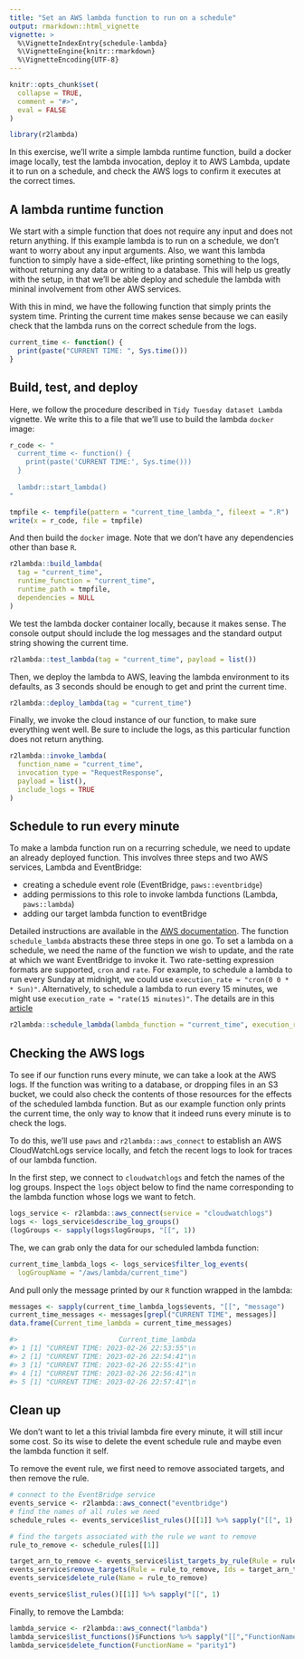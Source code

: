 ```yaml
---
title: "Set an AWS lambda function to run on a schedule"
output: rmarkdown::html_vignette
vignette: >
  %\VignetteIndexEntry{schedule-lambda}
  %\VignetteEngine{knitr::rmarkdown}
  %\VignetteEncoding{UTF-8}
---
```


```r
knitr::opts_chunk$set(
  collapse = TRUE,
  comment = "#>",
  eval = FALSE
)
```

```r
library(r2lambda)
```

In this exercise, we'll write a simple lambda runtime function, build a docker image locally,
test the lambda invocation, deploy it to AWS Lambda, update it to run on a schedule,
and check the AWS logs to confirm it executes at the correct times.

## A lambda runtime function

We start with a simple function that does not require any input and does not return
anything. If this example lambda is to run on a schedule, we don't want to worry
about any input arguments. Also, we want this lambda function to simply have a 
side-effect, like printing something to the logs, without returning any data or writing
to a database. This will help us greatly with the setup, in that we'll be able deploy 
and schedule the lambda with mininal involvement from other AWS services.

With this in mind, we have the following function that simply prints the system time.
Printing the current time makes sense because we can easily check that the lambda runs
on the correct schedule from the logs.

```r
current_time <- function() {
  print(paste("CURRENT TIME: ", Sys.time()))
}
```

## Build, test, and deploy

Here, we follow the procedure described in `Tidy Tuesday dataset Lambda` vignette.
We write this to a file that we'll use to build the lambda `docker` image:

```r
r_code <- "
  current_time <- function() {
    print(paste('CURRENT TIME:', Sys.time()))
  }
  
  lambdr::start_lambda()
"

tmpfile <- tempfile(pattern = "current_time_lambda_", fileext = ".R")
write(x = r_code, file = tmpfile)
```

And then build the `docker` image. Note that we don't have any dependencies other 
than base `R`.

```r
r2lambda::build_lambda(
  tag = "current_time",
  runtime_function = "current_time",
  runtime_path = tmpfile,
  dependencies = NULL
)
```

We test the lambda docker container locally, because it makes sense. The console 
output should include the log messages and the standard output string showing the
current time.

```r
r2lambda::test_lambda(tag = "current_time", payload = list())
```

Then, we deploy the lambda to AWS, leaving the lambda environment to its defaults, 
as 3 seconds should be enough to get and print the current time.

```r
r2lambda::deploy_lambda(tag = "current_time")
```

Finally, we invoke the cloud instance of our function, to make sure everything went 
well. Be sure to include the logs, as this particular function does not return anything.

```r
r2lambda::invoke_lambda(
  function_name = "current_time",
  invocation_type = "RequestResponse",
  payload = list(),
  include_logs = TRUE
)
```

## Schedule to run every minute

To make a lambda function run on a recurring schedule, we need to update an already 
deployed function. This involves three steps and two AWS services, Lambda and EventBridge:

- creating a schedule event role (EventBridge, `paws::eventbridge`)
- adding permissions to this role to invoke lambda functions (Lambda, `paws::lambda`)
- adding our target lambda function to eventBridge

Detailed instructions are available in the [AWS documentation](https://docs.aws.amazon.com/eventbridge/latest/userguide/eb-run-lambda-schedule.html).
The function `schedule_lambda` abstracts these three steps in one go. To set a lambda 
on a schedule, we need the name of the function we wish to update, and the rate at which
we want EventBridge to invoke it. Two rate-setting expression formats are supported, 
`cron` and `rate`. For example, to schedule a lambda to run every Sunday at midnight, 
we could use `execution_rate = "cron(0 0 * * Sun)"`. Alternatively, to schedule a lambda
to run every 15 minutes, we might use `execution_rate = "rate(15 minutes)"`. The details are
in this [article](https://docs.aws.amazon.com/eventbridge/latest/userguide/eb-create-rule-schedule.html)

```r
r2lambda::schedule_lambda(lambda_function = "current_time", execution_rate = "rate(1 minute)")
```

## Checking the AWS logs

To see if our function runs every minute, we can take a look at the AWS logs. If the 
function was writing to a database, or dropping files in an S3 bucket, we could also check 
the contents of those resources for the effects of the scheduled lambda function. But as
our example function only prints the current time, the only way to know that it indeed runs
every minute is to check the logs.

To do this, we'll use `paws` and `r2lambda::aws_connect` to establish an AWS CloudWatchLogs
service locally, and fetch the recent logs to look for traces of our lambda function.


In the first step, we connect to `cloudwatchlogs` and fetch the names of the log groups.
Inspect the `logs` object below to find the name corresponding to the lambda function
whose logs we want to fetch.

```r
logs_service <- r2lambda::aws_connect(service = "cloudwatchlogs")
logs <- logs_service$describe_log_groups()
(logGroups <- sapply(logs$logGroups, "[[", 1))
```

The, we can grab only the data for our scheduled lambda function:

```r
current_time_lambda_logs <- logs_service$filter_log_events(
  logGroupName = "/aws/lambda/current_time")
```

And pull only the message printed by our `R` function wrapped in the lambda:

```r
messages <- sapply(current_time_lambda_logs$events, "[[", "message")
current_time_messages <- messages[grepl("CURRENT TIME", messages)]
data.frame(Current_time_lambda = current_time_messages)

#>                         Current_time_lambda
#> 1 [1] "CURRENT TIME: 2023-02-26 22:53:55"\n
#> 2 [1] "CURRENT TIME: 2023-02-26 22:54:41"\n
#> 3 [1] "CURRENT TIME: 2023-02-26 22:55:41"\n
#> 4 [1] "CURRENT TIME: 2023-02-26 22:56:41"\n
#> 5 [1] "CURRENT TIME: 2023-02-26 22:57:41"\n

```

## Clean up

We don't want to let a this trivial lambda fire every minute, it will still incur 
some cost. So its wise to delete the event schedule rule and maybe even the lambda 
function it self.

To remove the event rule, we first need to remove associated targets, and then remove
the rule.

```r
# connect to the EventBridge service
events_service <- r2lambda::aws_connect("eventbridge")
# find the names of all rules we need
schedule_rules <- events_service$list_rules()[[1]] %>% sapply("[[", 1)

# find the targets associated with the rule we want to remove
rule_to_remove <- schedule_rules[[1]]

target_arn_to_remove <- events_service$list_targets_by_rule(Rule = rule_to_remove)$Targets[[1]]$Id
events_service$remove_targets(Rule = rule_to_remove, Ids = target_arn_to_remove)
events_service$delete_rule(Name = rule_to_remove)

events_service$list_rules()[[1]] %>% sapply("[[", 1)

```

Finally, to remove the Lambda:

```r
lambda_service <- r2lambda::aws_connect("lambda")
lambda_service$list_functions()$Functions %>% sapply("[[","FunctionName")
lambda_service$delete_function(FunctionName = "parity1")
```

